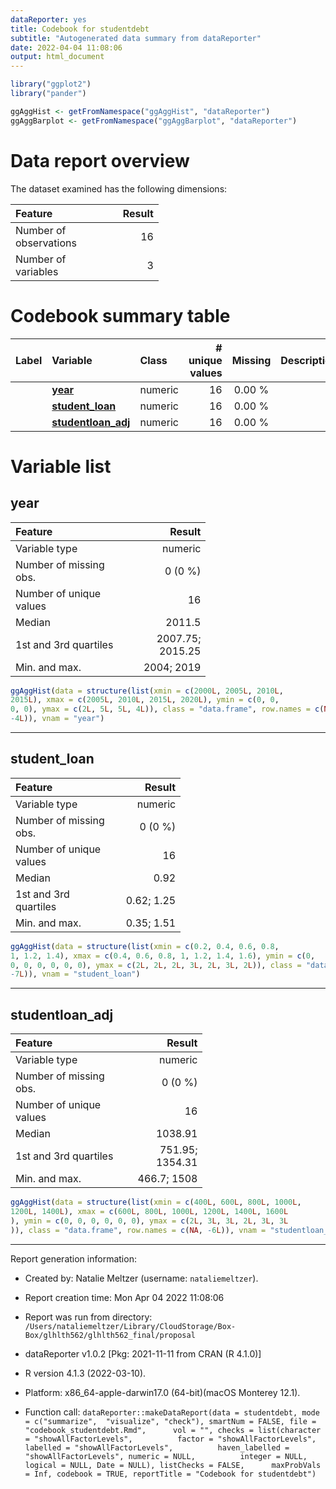 ```yaml
---
dataReporter: yes
title: Codebook for studentdebt
subtitle: "Autogenerated data summary from dataReporter"
date: 2022-04-04 11:08:06
output: html_document
---
```

```r
library("ggplot2")
library("pander")
```

```r
ggAggHist <- getFromNamespace("ggAggHist", "dataReporter")
ggAggBarplot <- getFromNamespace("ggAggBarplot", "dataReporter")
```

# Data report overview
The dataset examined has the following dimensions:


---------------------------------
Feature                    Result
------------------------ --------
Number of observations         16

Number of variables             3
---------------------------------




# Codebook summary table

-----------------------------------------------------------------------------
Label   Variable                 Class       # unique  Missing  Description  
                                               values                        
------- ------------------------ --------- ---------- --------- -------------
        **[year]**               numeric           16  0.00 %                

        **[student\_loan]**      numeric           16  0.00 %                

        **[studentloan\_adj]**   numeric           16  0.00 %                
-----------------------------------------------------------------------------




# Variable list
## year

<div class = "row">
<div class = "col-lg-8">

--------------------------------------------
Feature                               Result
------------------------- ------------------
Variable type                        numeric

Number of missing obs.               0 (0 %)

Number of unique values                   16

Median                                2011.5

1st and 3rd quartiles       2007.75; 2015.25

Min. and max.                     2004; 2019
--------------------------------------------


</div>
<div class = "col-lg-4">
```r
ggAggHist(data = structure(list(xmin = c(2000L, 2005L, 2010L, 
2015L), xmax = c(2005L, 2010L, 2015L, 2020L), ymin = c(0, 0, 
0, 0), ymax = c(2L, 5L, 5L, 4L)), class = "data.frame", row.names = c(NA, 
-4L)), vnam = "year")
```

</div>
</div>




---

## student\_loan

<div class = "row">
<div class = "col-lg-8">

--------------------------------------
Feature                         Result
------------------------- ------------
Variable type                  numeric

Number of missing obs.         0 (0 %)

Number of unique values             16

Median                            0.92

1st and 3rd quartiles       0.62; 1.25

Min. and max.               0.35; 1.51
--------------------------------------


</div>
<div class = "col-lg-4">
```r
ggAggHist(data = structure(list(xmin = c(0.2, 0.4, 0.6, 0.8, 
1, 1.2, 1.4), xmax = c(0.4, 0.6, 0.8, 1, 1.2, 1.4, 1.6), ymin = c(0, 
0, 0, 0, 0, 0, 0), ymax = c(2L, 2L, 2L, 3L, 2L, 3L, 2L)), class = "data.frame", row.names = c(NA, 
-7L)), vnam = "student_loan")
```

</div>
</div>




---

## studentloan\_adj

<div class = "row">
<div class = "col-lg-8">

-------------------------------------------
Feature                              Result
------------------------- -----------------
Variable type                       numeric

Number of missing obs.              0 (0 %)

Number of unique values                  16

Median                              1038.91

1st and 3rd quartiles       751.95; 1354.31

Min. and max.                   466.7; 1508
-------------------------------------------


</div>
<div class = "col-lg-4">
```r
ggAggHist(data = structure(list(xmin = c(400L, 600L, 800L, 1000L, 
1200L, 1400L), xmax = c(600L, 800L, 1000L, 1200L, 1400L, 1600L
), ymin = c(0, 0, 0, 0, 0, 0), ymax = c(2L, 3L, 3L, 2L, 3L, 3L
)), class = "data.frame", row.names = c(NA, -6L)), vnam = "studentloan_adj")
```

</div>
</div>




---



Report generation information:

 *  Created by: Natalie Meltzer (username: `nataliemeltzer`).

 *  Report creation time: Mon Apr 04 2022 11:08:06

 *  Report was run from directory: `/Users/nataliemeltzer/Library/CloudStorage/Box-Box/glhlth562/glhlth562_final/proposal`

 *  dataReporter v1.0.2 [Pkg: 2021-11-11 from CRAN (R 4.1.0)]

 *  R version 4.1.3 (2022-03-10).

 *  Platform: x86_64-apple-darwin17.0 (64-bit)(macOS Monterey 12.1).

 *  Function call: `dataReporter::makeDataReport(data = studentdebt, mode = c("summarize", 
"visualize", "check"), smartNum = FALSE, file = "codebook_studentdebt.Rmd", 
    vol = "", checks = list(character = "showAllFactorLevels", 
        factor = "showAllFactorLevels", labelled = "showAllFactorLevels", 
        haven_labelled = "showAllFactorLevels", numeric = NULL, 
        integer = NULL, logical = NULL, Date = NULL), listChecks = FALSE, 
    maxProbVals = Inf, codebook = TRUE, reportTitle = "Codebook for studentdebt")`

